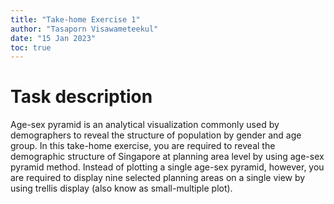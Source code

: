 ```yaml
---
title: "Take-home Exercise 1"
author: "Tasaporn Visawameteekul"
date: "15 Jan 2023"
toc: true
---
```


# Task description

Age-sex pyramid is an analytical visualization commonly used by demographers to reveal the structure of population by gender and age group. In this take-home exercise, you are required to reveal the demographic structure of Singapore at planning area level by using age-sex pyramid method. Instead of plotting a single age-sex pyramid, however, you are required to display nine selected planning areas on a single view by using trellis display (also know as small-multiple plot).

